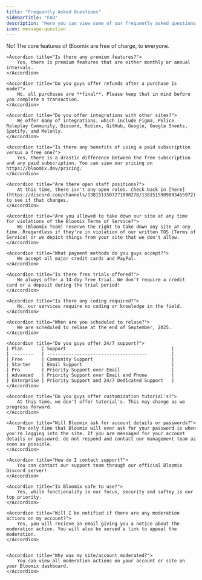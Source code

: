 ```yaml
---
title: "Frequently Asked Questions"
sidebarTitle: "FAQ"
description: "Here you can view some of our frequently asked questions with answers so you don't have to make a ticket!"
icon: message-question
---
```


<AccordionGroup>
    <Accordion title="Does Bloomix cost money to operate?">
        No! The core features of Bloomix are free of charge, to everyone.
    </Accordion>
    
    <Accordion title="Is there any premium features?">
        Yes, there is premium features that are either monthly or annual intervals.
    </Accordion>

    <Accordion title="Do you guys offer refunds after a purchase is made?">
        No, all purchases are **final**. Please keep that in mind before you complete a transaction.
    </Accordion>
    
    <Accordion title="Do you offer integrations with other sites?">
        We offer many of integrations, which include Figma, Police Roleplay Community, Discord, Roblox, GitHub, Google, Google Sheets, Spotify, and Melonly.
    </Accordion>
    
    <Accordion title="Is there any benefits of using a paid subscription versus a free one?">
        Yes, there is a drastic difference between the free subscription and any paid subscription. You can view our pricing on https://bloomix.dev/pricing.
    </Accordion>

    <Accordion title="Are there open staff positions?">
        At this time, there isn't any open roles. Check back in [here](https://discord.com/channels/1381511507271090278/1381515909893455972) to see if that changes.
    </Accordion>
    
    <Accordion title="Are you allowed to take down our site at any time for violations of the Bloomix Terms of Service?">
        We (Bloomix Team) reserve the right to take down any site at any time. Rregardless if they're in violation of our written TOS (Terms of Service) or we depict things from your site that we don't allow.
    </Accordion>
    
    <Accordion title="What payment methods do you guys accept?">
        We accept all major credit cards and PayPal.
    </Accordion>

    <Accordion title="Is there free trials offered?">
        We always offer a 14-day free trial. We don't require a credit card or a deposit during the trial period!
    </Accordion>

    <Accordion title="Is there any coding required?">
        No, our services require no coding or knowledge in the field. 
    </Accordion>

    <Accordion title="When are you scheduled to relase?">
        We are scheduled to relase at the end of September, 2025.
    </Accordion>

    <Accordion title="Do you guys offer 24/7 support?">
    | Plan       | Support                                       |
    | --------   | -------------------------------------         |    
    | Free       | Community Support                             |
    | Starter    | Email Support                                 |
    | Pro        | Priority Support over Email                   |
    | Advanced   | Priority Support over Email and Phone         |
    | Enterprise | Priority Support and 24/7 Dedicated Support   |
    </Accordion>

    <Accordion title="Do you guys offer customization tutorial's?">
        At this time, we don't offer tutorial's. This may change as we progress forward.
    </Accordion>

    <Accordion title="Will Bloomix ask for account details or passwords?">
        The only time that Bloomix will ever ask for your password is when you're logging into the site. If you are messaged for your account details or passowrd, do not respond and contact our management team as soon as possible.
    </Accordion>

    <Accordion title="How do I contact support?">
        You can contact our support team through our official Bloomix Discord server!
    </Accordion>

    <Accordion title="Is Bloomix safe to use?">
        Yes, while functionality is our focus, security and saftey is our top priority.
    </Accordion>

    <Accordion title="Will I be notified if there are any moderation actions on my account?">
        Yes, you will recieve an email giving you a notice about the moderation action. You will also be served a link to appeal the moderation.
    </Accordion>


    <Accordion title="Why was my site/account moderated?">
        You can view all moderation actions on your account or site on your Bloomix dashboard.
    </Accordion>


</AccordionGroup>
